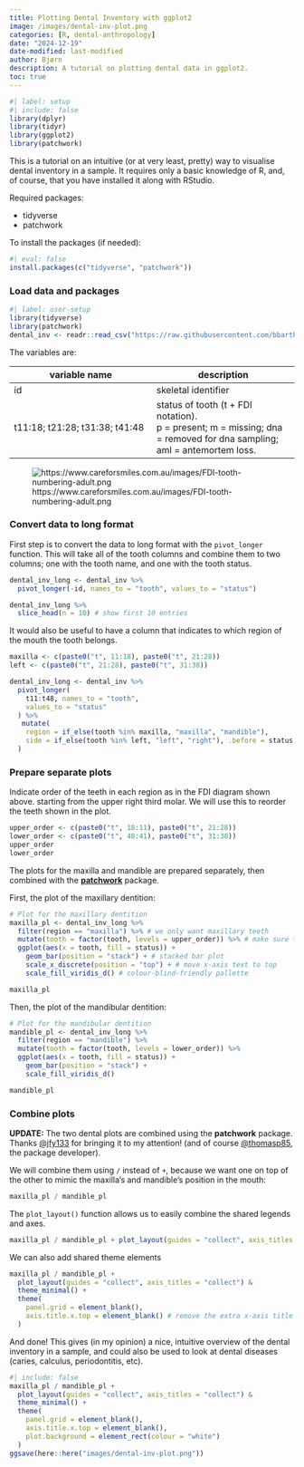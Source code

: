 ```yaml
---
title: Plotting Dental Inventory with ggplot2
image: /images/dental-inv-plot.png
categories: [R, dental-anthropology]
date: "2024-12-19"
date-modified: last-modified
author: Bjørn
description: A tutorial on plotting dental data in ggplot2.
toc: true
---
```


```r
#| label: setup
#| include: false
library(dplyr)
library(tidyr)
library(ggplot2)
library(patchwork)
```

This is a tutorial on an intuitive (or at very least, pretty) way to visualise
dental inventory in a sample. It requires only a basic knowledge of R, and, of
course, that you have installed it along with RStudio.

Required packages:

- tidyverse
- patchwork

To install the packages (if needed):

```r
#| eval: false
install.packages(c("tidyverse", "patchwork"))
```

### Load data and packages

```r
#| label: user-setup
library(tidyverse)
library(patchwork)
dental_inv <- readr::read_csv("https://raw.githubusercontent.com/bbartholdy/dental-inv-plot/main/data/dental-inv.csv")
```

The variables are:

| variable name | description |
|----|----|
| id | skeletal identifier |
| t11:18; t21:28; t31:38; t41:48 | status of tooth (t + FDI notation). <br> p = present; m = missing; dna = removed for dna sampling; aml = antemortem loss. |

![https://www.careforsmiles.com.au/images/FDI-tooth-numbering-adult.png](./img/FDI-tooth-numbering-adult.png)

### Convert data to long format

First step is to convert the data to long format with the `pivot_longer` function.
This will take all of the tooth columns and combine them to two columns; one with
the tooth name, and one with the tooth status.

```r
dental_inv_long <- dental_inv %>%
  pivot_longer(-id, names_to = "tooth", values_to = "status")
```

```r
dental_inv_long %>%
  slice_head(n = 10) # show first 10 entries
```

It would also be useful to have a column that indicates to which region of the 
mouth the tooth belongs.

```r
maxilla <- c(paste0("t", 11:18), paste0("t", 21:28))
left <- c(paste0("t", 21:28), paste0("t", 31:38))

dental_inv_long <- dental_inv %>%
  pivot_longer(
    t11:t48, names_to = "tooth",
    values_to = "status"
  ) %>%
   mutate(
    region = if_else(tooth %in% maxilla, "maxilla", "mandible"), 
    side = if_else(tooth %in% left, "left", "right"), .before = status
  )
```


### Prepare separate plots

Indicate order of the teeth in each region as in the FDI diagram shown above. 
starting from the upper right third molar. We will use this to reorder the 
teeth shown in the plot.

```r
upper_order <- c(paste0("t", 18:11), paste0("t", 21:28))
lower_order <- c(paste0("t", 48:41), paste0("t", 31:38))
upper_order
lower_order
```


The plots for the maxilla and mandible are prepared separately, then combined
with the [**patchwork**](https://patchwork.data-imaginist.com/) package.

First, the plot of the maxillary dentition:

```r
# Plot for the maxillary dentition
maxilla_pl <- dental_inv_long %>%
  filter(region == "maxilla") %>% # we only want maxillary teeth
  mutate(tooth = factor(tooth, levels = upper_order)) %>% # make sure the order on the plot is according to the order the teeth are positioned in the mouth
  ggplot(aes(x = tooth, fill = status)) +
    geom_bar(position = "stack") + # stacked bar plot
    scale_x_discrete(position = "top") + # move x-axis text to top
    scale_fill_viridis_d() # colour-blind-friendly pallette

maxilla_pl
```


Then, the plot of the mandibular dentition:

```r
# Plot for the mandibular dentition
mandible_pl <- dental_inv_long %>%
  filter(region == "mandible") %>%
  mutate(tooth = factor(tooth, levels = lower_order)) %>%
  ggplot(aes(x = tooth, fill = status)) +
    geom_bar(position = "stack") +
    scale_fill_viridis_d()

mandible_pl
```


### Combine plots

**UPDATE:** The two dental plots are combined using the **patchwork** package. 
Thanks [\@jfy133](https://genomic.social/@jfy133) for bringing it to my 
attention! (and of course [\@thomasp85](https://fosstodon.org/@thomasp85), the 
package developer).

We will combine them using `/` instead of `+`, because we want one on top of the
other to mimic the maxilla's and mandible's position in the mouth:

```r
maxilla_pl / mandible_pl
```

The `plot_layout()` function allows us to easily combine the shared
legends and axes. 

```r
maxilla_pl / mandible_pl + plot_layout(guides = "collect", axis_titles = "collect")
```


We can also add shared theme elements

```r
maxilla_pl / mandible_pl + 
  plot_layout(guides = "collect", axis_titles = "collect") & 
  theme_minimal() +
  theme(
    panel.grid = element_blank(),
    axis.title.x.top = element_blank() # remove the extra x-axis title
  )
```

And done! This gives (in my opinion) a nice, intuitive overview of the dental
inventory in a sample, and could also be used to look at dental diseases 
(caries, calculus, periodontitis, etc).

```r
#| include: false
maxilla_pl / mandible_pl + 
  plot_layout(guides = "collect", axis_titles = "collect") & 
  theme_minimal() +
  theme(
    panel.grid = element_blank(),
    axis.title.x.top = element_blank(),
    plot.background = element_rect(colour = "white")
  )
ggsave(here::here("images/dental-inv-plot.png"))
```
